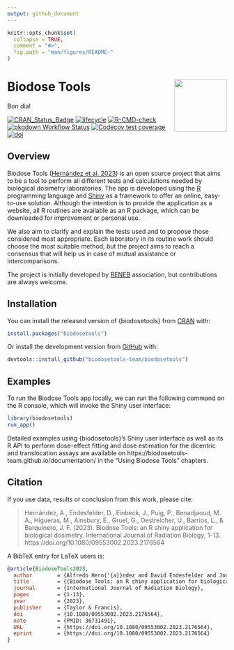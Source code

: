```yaml
---
output: github_document
---
```


```r
knitr::opts_chunk$set(
  collapse = TRUE,
  comment = "#>",
  fig.path = "man/figures/README-"
)
```
# Biodose Tools <img src="man/figures/logo.png" align="right" width="120"/>

Bon dia!

<!-- badges: start -->
[![CRAN_Status_Badge](https://www.r-pkg.org/badges/version/biodosetools)](https://cran.r-project.org/package=biodosetools)
[![lifecycle](https://lifecycle.r-lib.org/articles/figures/lifecycle-stable.svg)](https://lifecycle.r-lib.org/articles/stages.html#stable-1)
[![R-CMD-check](https://github.com/biodosetools-team/biodosetools/actions/workflows/R-CMD-check.yaml/badge.svg)](https://github.com/biodosetools-team/biodosetools/actions/workflows/R-CMD-check.yaml)
[![pkgdown Workflow Status](https://github.com/biodosetools-team/biodosetools/workflows/pkgdown/badge.svg)](https://biodosetools-team.github.io/biodosetools/)
[![Codecov test coverage](https://codecov.io/gh/biodosetools-team/biodosetools/branch/master/graph/badge.svg)](https://app.codecov.io/gh/biodosetools-team/biodosetools?branch=master)
[![doi](https://img.shields.io/badge/DOI-10.1080%2F09553002.2023.2176564-blue)](https://doi.org/10.1080/09553002.2023.2176564)
<!-- badges: end -->

## Overview

Biodose Tools ([Hernández et al. 2023](https://doi.org/10.1080/09553002.2023.2176564)) is an open source project that aims to be a tool to perform all different tests and calculations needed by biological dosimetry laboratories. The app is developed using the [R](https://www.r-project.org/about.html) programming language and [Shiny](https://shiny.rstudio.com/) as a framework to offer an online, easy-to-use solution. Although the intention is to provide the application as a website, all R routines are available as an R package, which can be downloaded for improvement or personal use.

We also aim to clarify and explain the tests used and to propose those considered most appropriate. Each laboratory in its routine work should choose the most suitable method, but the project aims to reach a consensus that will help us in case of mutual assistance or intercomparisons.

The project is initially developed by [RENEB](https://www.reneb.net/) association, but contributions are always welcome.

## Installation

You can install the released version of {biodosetools} from [CRAN](https://CRAN.R-project.org) with:

``` r
install.packages("biodosetools")
```

Or install the development version from [GitHub](https://github.com/) with:

```r
devtools::install_github("biodosetools-team/biodosetools")
```

## Examples

To run the Biodose Tools app locally, we can run the following command on the R console, which will invoke the Shiny user interface:

```r
library(biodosetools)
run_app()
```

Detailed examples using {biodosetools}'s Shiny user interface as well as its R API to perform dose-effect fitting and dose estimation for the dicentric and translocation assays are available on https://biodosetools-team.github.io/documentation/ in the "Using Biodose Tools" chapters.

## Citation

If you use data, results or conclusion from this work, please cite:

> Hernández, A., Endesfelder, D., Einbeck, J., Puig, P., Benadjaoud, M. A., Higueras, M., Ainsbury, E., Gruel, G., Oestreicher, U., Barrios, L., & Barquinero, J. F. (2023). Biodose Tools: an R shiny application for biological dosimetry. International Journal of Radiation Biology, 1-13. https://doi.org/10.1080/09553002.2023.2176564

A BibTeX entry for LaTeX users is:

```bib
@article{BiodoseTools2023,
  author        = {Alfredo Hern{'{a}}ndez and David Endesfelder and Jochen Einbeck and Pedro Puig and Mohamed Amine Benadjaoud and Manuel Higueras and Elizabeth Ainsbury and Ga{"{e}}tan Gruel and Ursula Oestreicher and Leonardo Barrios and Joan Francesc Barquinero},
  title         = {{Biodose Tools: an R shiny application for biological dosimetry}},
  journal       = {International Journal of Radiation Biology},
  pages         = {1-13},
  year          = {2023},
  publisher     = {Taylor & Francis},
  doi           = {10.1080/09553002.2023.2176564},
  note          = {PMID: 36731491},
  URL           = {https://doi.org/10.1080/09553002.2023.2176564},
  eprint        = {https://doi.org/10.1080/09553002.2023.2176564}
}
```
